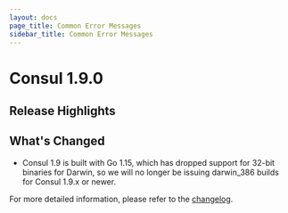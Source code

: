 ```yaml
---
layout: docs
page_title: Common Error Messages
sidebar_title: Common Error Messages
---
```


# Consul 1.9.0

## Release Highlights

## What's Changed

- Consul 1.9 is built with Go 1.15, which has dropped support for 32-bit binaries for Darwin, so we will no longer be issuing darwin_386 builds for Consul 1.9.x or newer.

For more detailed information, please refer to the [changelog](https://github.com/hashicorp/consul/blob/master/CHANGELOG.md#190-beta2-november-07-2020).
